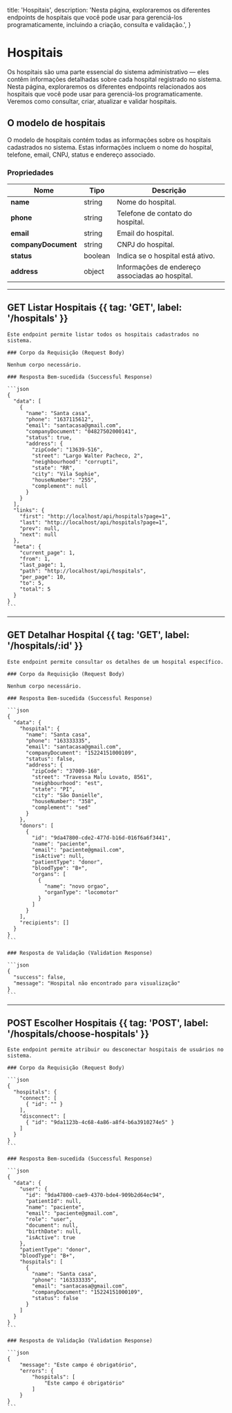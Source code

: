   title: 'Hospitais',
  description:
    'Nesta página, exploraremos os diferentes endpoints de hospitais que você pode usar para gerenciá-los programaticamente, incluindo a criação, consulta e validação.',
}

# Hospitais

Os hospitais são uma parte essencial do sistema administrativo — eles contêm informações detalhadas sobre cada hospital registrado no sistema. Nesta página, exploraremos os diferentes endpoints relacionados aos hospitais que você pode usar para gerenciá-los programaticamente. Veremos como consultar, criar, atualizar e validar hospitais.

## O modelo de hospitais

O modelo de hospitais contém todas as informações sobre os hospitais cadastrados no sistema. Estas informações incluem o nome do hospital, telefone, email, CNPJ, status e endereço associado.

### Propriedades

| Nome                | Tipo       | Descrição                                    |
|---------------------|------------|---------------------------------------------|
| **name**            | string     | Nome do hospital.                           |
| **phone**           | string     | Telefone de contato do hospital.            |
| **email**           | string     | Email do hospital.                          |
| **companyDocument** | string     | CNPJ do hospital.                           |
| **status**          | boolean    | Indica se o hospital está ativo.            |
| **address**         | object     | Informações de endereço associadas ao hospital.|

---

## GET Listar Hospitais {{ tag: 'GET', label: '/hospitals' }}

<Row>
  <Col>

    Este endpoint permite listar todos os hospitais cadastrados no sistema.

    ### Corpo da Requisição (Request Body)

    Nenhum corpo necessário.

    ### Resposta Bem-sucedida (Successful Response)

    ```json
    {
      "data": [
        {
          "name": "Santa casa",
          "phone": "1637115612",
          "email": "santacasa@gmail.com",
          "companyDocument": "04827502000141",
          "status": true,
          "address": {
            "zipCode": "13639-516",
            "street": "Largo Walter Pacheco, 2",
            "neighbourhood": "corrupti",
            "state": "RR",
            "city": "Vila Sophie",
            "houseNumber": "255",
            "complement": null
          }
        }
      ],
      "links": {
        "first": "http://localhost/api/hospitals?page=1",
        "last": "http://localhost/api/hospitals?page=1",
        "prev": null,
        "next": null
      },
      "meta": {
        "current_page": 1,
        "from": 1,
        "last_page": 1,
        "path": "http://localhost/api/hospitals",
        "per_page": 10,
        "to": 5,
        "total": 5
      }
    }
    ```

  </Col>
</Row>

---

## GET Detalhar Hospital {{ tag: 'GET', label: '/hospitals/:id' }}

<Row>
  <Col>

    Este endpoint permite consultar os detalhes de um hospital específico.

    ### Corpo da Requisição (Request Body)

    Nenhum corpo necessário.

    ### Resposta Bem-sucedida (Successful Response)

    ```json
    {
      "data": {
        "hospital": {
          "name": "Santa casa",
          "phone": "163333335",
          "email": "santacasa@gmail.com",
          "companyDocument": "15224151000109",
          "status": false,
          "address": {
            "zipCode": "37009-168",
            "street": "Travessa Malu Lovato, 8561",
            "neighbourhood": "est",
            "state": "PI",
            "city": "São Danielle",
            "houseNumber": "358",
            "complement": "sed"
          }
        },
        "donors": [
          {
            "id": "9da47800-cde2-477d-b16d-016f6a6f3441",
            "name": "paciente",
            "email": "paciente@gmail.com",
            "isActive": null,
            "patientType": "donor",
            "bloodType": "B+",
            "organs": [
              {
                "name": "novo orgao",
                "organType": "locomotor"
              }
            ]
          }
        ],
        "recipients": []
      }
    }
    ```

    ### Resposta de Validação (Validation Response)

    ```json
    {
      "success": false,
      "message": "Hospital não encontrado para visualização"
    }
    ```

  </Col>
</Row>

---

## POST Escolher Hospitais {{ tag: 'POST', label: '/hospitals/choose-hospitals' }}

<Row>
  <Col>

    Este endpoint permite atribuir ou desconectar hospitais de usuários no sistema.

    ### Corpo da Requisição (Request Body)

    ```json
    {
      "hospitals": {
        "connect": [
          { "id": "" }
        ],
        "disconnect": [
          { "id": "9da1123b-4c68-4a86-a8f4-b6a3910274e5" }
        ]
      }
    }
    ```

    ### Resposta Bem-sucedida (Successful Response)

    ```json
    {
      "data": {
        "user": {
          "id": "9da47800-cae9-4370-bde4-909b2d64ec94",
          "patientId": null,
          "name": "paciente",
          "email": "paciente@gmail.com",
          "role": "user",
          "document": null,
          "birthDate": null,
          "isActive": true
        },
        "patientType": "donor",
        "bloodType": "B+",
        "hospitals": [
          {
            "name": "Santa casa",
            "phone": "163333335",
            "email": "santacasa@gmail.com",
            "companyDocument": "15224151000109",
            "status": false
          }
        ]
      }
    }
    ```

    ### Resposta de Validação (Validation Response)

    ```json
    {
        "message": "Este campo é obrigatório",
        "errors": {
            "hospitals": [
                "Este campo é obrigatório"
            ]
        }
    }
    ```

  </Col>
</Row>